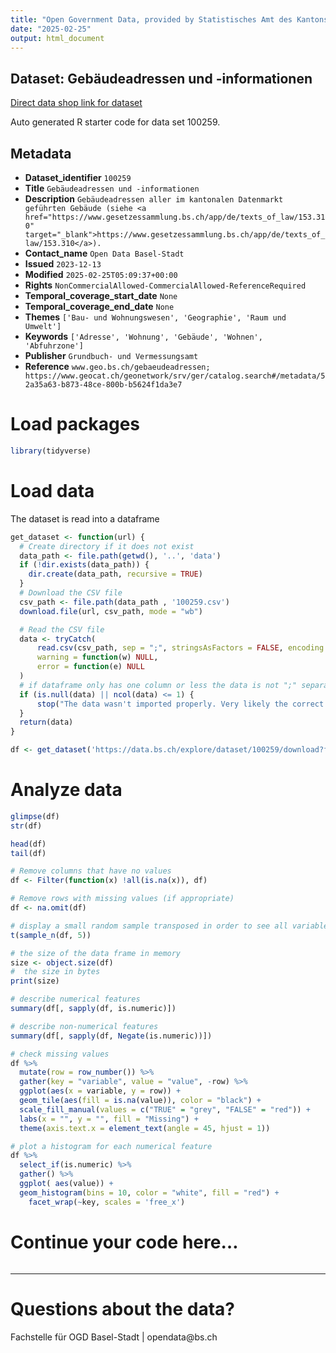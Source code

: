 ```yaml
---
title: "Open Government Data, provided by Statistisches Amt des Kantons Basel-Stadt - Fachstelle OGD"
date: "2025-02-25"
output: html_document
---
```


## Dataset: Gebäudeadressen und -informationen

[Direct data shop link for dataset](https://data.bs.ch/explore/dataset/100259)

Auto generated R starter code for data set 100259.

## Metadata

- **Dataset_identifier** `100259`
- **Title** `Gebäudeadressen und -informationen`
- **Description** `Gebäudeadressen aller im kantonalen Datenmarkt geführten Gebäude (siehe <a href="https://www.gesetzessammlung.bs.ch/app/de/texts_of_law/153.310" target="_blank">https://www.gesetzessammlung.bs.ch/app/de/texts_of_law/153.310</a>).`
- **Contact_name** `Open Data Basel-Stadt`
- **Issued** `2023-12-13`
- **Modified** `2025-02-25T05:09:37+00:00`
- **Rights** `NonCommercialAllowed-CommercialAllowed-ReferenceRequired`
- **Temporal_coverage_start_date** `None`
- **Temporal_coverage_end_date** `None`
- **Themes** `['Bau- und Wohnungswesen', 'Geographie', 'Raum und Umwelt']`
- **Keywords** `['Adresse', 'Wohnung', 'Gebäude', 'Wohnen', 'Abfuhrzone']`
- **Publisher** `Grundbuch- und Vermessungsamt`
- **Reference** `www.geo.bs.ch/gebaeudeadressen; https://www.geocat.ch/geonetwork/srv/ger/catalog.search#/metadata/52a35a63-b873-48ce-800b-b5624f1da3e7`


# Load packages

```r

library(tidyverse)
```

# Load data

The dataset is read into a dataframe

```r
get_dataset <- function(url) {
  # Create directory if it does not exist
  data_path <- file.path(getwd(), '..', 'data')
  if (!dir.exists(data_path)) {
    dir.create(data_path, recursive = TRUE)
  }
  # Download the CSV file
  csv_path <- file.path(data_path , '100259.csv')
  download.file(url, csv_path, mode = "wb")

  # Read the CSV file
  data <- tryCatch(
      read.csv(csv_path, sep = ";", stringsAsFactors = FALSE, encoding = "UTF-8"),
      warning = function(w) NULL,
      error = function(e) NULL
  )
  # if dataframe only has one column or less the data is not ";" separated
  if (is.null(data) || ncol(data) <= 1) {
      stop("The data wasn't imported properly. Very likely the correct separator couldn't be found.\nPlease check the dataset manually and adjust the code.")
  }
  return(data)
}
```

```r

df <- get_dataset('https://data.bs.ch/explore/dataset/100259/download?format=csv&timezone=Europe%2FZurich')

```

# Analyze data

```r

glimpse(df)
str(df)

head(df)
tail(df)

```

```r
# Remove columns that have no values
df <- Filter(function(x) !all(is.na(x)), df)

# Remove rows with missing values (if appropriate)
df <- na.omit(df)
```

```r
# display a small random sample transposed in order to see all variables
t(sample_n(df, 5))
```

```r
# the size of the data frame in memory
size <- object.size(df)
#  the size in bytes
print(size)
```

```r
# describe numerical features
summary(df[, sapply(df, is.numeric)])
```

```r
# describe non-numerical features
summary(df[, sapply(df, Negate(is.numeric))])
```

```r
# check missing values
df %>%
  mutate(row = row_number()) %>%
  gather(key = "variable", value = "value", -row) %>%
  ggplot(aes(x = variable, y = row)) +
  geom_tile(aes(fill = is.na(value)), color = "black") +
  scale_fill_manual(values = c("TRUE" = "grey", "FALSE" = "red")) +
  labs(x = "", y = "", fill = "Missing") +
  theme(axis.text.x = element_text(angle = 45, hjust = 1))
```

```r
# plot a histogram for each numerical feature
df %>%
  select_if(is.numeric) %>%
  gather() %>%
  ggplot( aes(value)) +
  geom_histogram(bins = 10, color = "white", fill = "red") +
    facet_wrap(~key, scales = 'free_x')
```

# Continue your code here...

```r

```
------------------------------------------------------------------------

# Questions about the data?

Fachstelle für OGD Basel-Stadt | opendata@bs.ch
